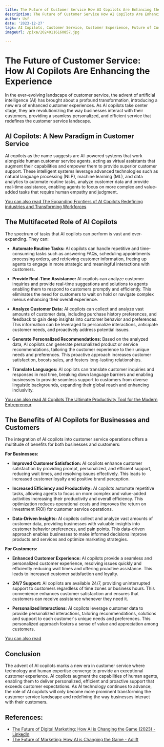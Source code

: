 ```yaml
---
title: The Future of Customer Service How AI Copilots Are Enhancing the Experience
description: The Future of Customer Service How AI Copilots Are Enhancing the Experience
author: Usf
date: '2023-12-27'
tags: AI Copilots, Customer Service, Customer Experience, Future of Customer Service
imageUrl: /pixa/20240116160857.jpg

---
```

# The Future of Customer Service: How AI  Copilots Are Enhancing the Experience

In the  ever-evolving landscape of customer service, the advent of  artificial intelligence (AI)  has brought about a profound transformation, introducing a new era of enhanced customer experiences. As AI copilots take center stage, they are revolutionizing the way businesses interact with their customers,  providing a seamless personalized, and efficient service that redefines the customer service landscape.

## AI Copilots: A New Paradigm in Customer Service

AI copilots as the  name suggests are AI-powered systems that work alongside human customer  service agents, acting as virtual assistants that augment  their capabilities and empower them  to  provide superior customer support. These intelligent systems leverage  advanced technologies  such as  natural language processing (NLP), machine learning (ML), and data analytics to automate routine  tasks, analyze customer data and provide real-time assistance, enabling agents to focus on more complex and value-added tasks that require human empathy and judgment.

[You can also read The  Expanding Frontiers of AI Copilots Redefining industries and Transforming Workforces](The%20Expanding%20Frontiers%20of%20AI%20Copilots%20Redefining%20industries%20and%20Transforming%20Workforces)


## The Multifaceted Role of AI Copilots

The spectrum of  tasks that AI copilots can perform is  vast and ever-expanding. They can:

* **Automate Routine Tasks:** AI copilots can handle repetitive and time-consuming tasks such as answering FAQs, scheduling appointments processing orders, and retrieving customer information, freeing up agents to engage in more strategic  and meaningful interactions with customers.

* **Provide Real-Time Assistance:** AI  copilots can analyze customer inquiries and provide real-time suggestions  and solutions to agents enabling them to respond to customers promptly and efficiently. This eliminates the need for customers to wait  on hold or navigate complex menus enhancing their  overall experience.

* **Analyze Customer Data:** AI copilots can collect and analyze vast  amounts  of customer  data, including purchase history preferences, and feedback to gain deep insights into customer  behavior and preferences. This  information can  be leveraged to personalize interactions, anticipate customer needs, and  proactively address potential issues.

* **Generate Personalized  Recommendations:** Based on the analyzed data, AI copilots can generate personalized product or service recommendations,  tailoring the customer experience  to their unique needs and preferences. This proactive approach increases customer satisfaction, boosts sales, and fosters long-lasting relationships.

* **Translate Languages:** AI copilots can translate customer inquiries and responses  in real time, breaking down language barriers and enabling  businesses to provide seamless support to customers from diverse linguistic backgrounds, expanding their global reach and enhancing inclusivity.

[You can also  read AI Copilots The Ultimate Productivity Tool for the Modern Entrepreneur](AI%20Copilots%20The%20Ultimate%20Productivity%20Tool%20for%20the%20Modern%20Entrepreneur)


## The Benefits  of AI Copilots for Businesses  and Customers

The integration of AI copilots into  customer service  operations offers a multitude of benefits for both  businesses and  customers:

**For Businesses:**

* **Improved Customer Satisfaction:** AI copilots enhance customer satisfaction by providing prompt, personalized, and efficient support, reducing wait times, and resolving issues effectively. This leads to increased customer loyalty and positive brand perception.

* **Increased Efficiency and Productivity:** AI copilots  automate  repetitive tasks,  allowing agents to focus on more complex and value-added activities increasing their productivity and  overall efficiency. This optimization reduces operational  costs and  improves the return on investment (ROI)  for customer  service  operations.


* **Data-Driven Insights:** AI copilots collect and analyze vast amounts of customer data, providing businesses with valuable insights into  customer behavior preferences,  and pain points. This data-driven approach enables businesses to make informed  decisions improve products and services and optimize marketing strategies.

**For Customers:**

* **Enhanced Customer  Experience:** AI copilots provide a seamless and  personalized customer  experience, resolving issues quickly and efficiently reducing wait times and offering proactive assistance. This leads to increased customer satisfaction and loyalty.

* **24/7 Support:**  AI copilots are available 24/7, providing uninterrupted support to customers regardless of time zones or business hours. This  convenience enhances customer satisfaction and ensures that customers can receive assistance  whenever they need it.

* **Personalized Interactions:** AI copilots leverage customer data to  provide personalized interactions,  tailoring recommendations, solutions and  support to each customer's unique needs and  preferences. This  personalized approach fosters a sense of value and appreciation among customers.

[You can also read  ]()


## Conclusion

The advent of AI copilots marks a new era in customer service where technology and human expertise converge  to provide an exceptional customer experience. AI copilots augment  the capabilities of human  agents, enabling them to deliver  personalized,  efficient and proactive support that exceeds customer expectations. As AI technology continues to advance, the role of  AI copilots will only  become more prominent transforming the customer service landscape and redefining the way businesses interact with their customers.

## References:
- [The Future of Digital Marketing: How AI is Changing the Game (2023) - LinkedIn](https://www.linkedin.com/pulse/future-digital-marketing-how-ai-changing-game-abubakr-akhtar)
- [The Future of Marketing: How AI is Changing the Game - Adlift](https://www.adlift.com/blog/the-future-of-marketing-how-ai-is-changing-the-game/s/)
